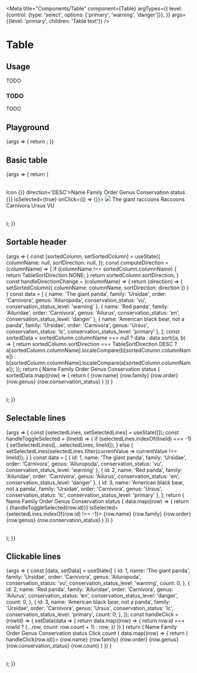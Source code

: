 
<Meta
  title="Components/Table"
  component={Table}
  argTypes={{
    level: {control: {type: 'select', options: ['primary', 'warning', 'danger']}},
  }}
  args={{level: 'primary', children: 'Table text'}}
/>

# Table

## Usage

TODO

### TODO

TODO

## Playground

<Canvas>
  <Story name="Standard">
    {args => {
      return <Table {...args} />;
    }}
  </Story>
</Canvas>

<ArgsTable story="Standard" />

## Basic table
<Canvas>
    <Story name="Basic Table">
        {args => {
            return (
                <Table selectable={true}>
                    <Table.Header>
                        <Table.HeaderCell>Icon</Table.HeaderCell>
                        <Table.HeaderCell sortable={true} onDirectionChange={(direction) => {}} direction='DESC'>Name</Table.HeaderCell>
                        <Table.HeaderCell>Family</Table.HeaderCell>
                        <Table.HeaderCell>Order</Table.HeaderCell>
                        <Table.HeaderCell>Genus</Table.HeaderCell>
                        <Table.HeaderCell>Conservation status</Table.HeaderCell>
                    </Table.Header>
                    <Table.Body>
                        <Table.Row onSelectToggle={(state) => {}} isSelected={true} onClick={() => {}}>
                            <Table.Cell>
                                <img width={44} src='https://res.cloudinary.com/teepublic/image/private/s--_MbNlVzr--/t_Preview/b_rgb:ffffff,c_limit,f_auto,h_630,q_90,w_630/v1493316151/production/designs/1531821_1.jpg'/>
                            </Table.Cell>
                            <Table.Cell>The giant raccoons</Table.Cell>
                            <Table.Cell>Raccoons</Table.Cell>
                            <Table.Cell>Carnivora</Table.Cell>
                            <Table.Cell>Ursus</Table.Cell>
                            <Table.Cell><Badge>VU</Badge></Table.Cell>
                        </Table.Row>
                    </Table.Body>
                </Table>
            );
        }}
    </Story>
</Canvas>

## Sortable header
<Canvas>
    <Story name="Sortable header">
        {args => {
            const [sortedColumn, setSortedColumn] = useState({
                columnName: null,
                sortDirection: null,
            });
            const computeDirection = (columnName) => {
                if (columnName !== sortedColumn.columnName) {
                    return TableSortDirection.NONE;
                }
                return sortedColumn.sortDirection;
            }
            const handleDirectionChange = (columnName) => {
                return (direction) => {
                    setSortedColumn({
                        columnName: columnName,
                        sortDirection: direction
                    })
                }
            }
            const data = [
                {
                    name: 'The giant panda',
                    family: 'Ursidae',
                    order: 'Carnivora',
                    genus: 'Ailuropoda',
                    conservation_status: 'vu',
                    conservation_status_level: 'warning'
                },
                {
                    name: 'Red panda',
                    family: 'Ailuridae',
                    order: 'Carnivora',
                    genus: 'Ailurus',
                    conservation_status: 'en',
                    conservation_status_level: 'danger'
                },
                {
                    name: 'American black bear, not a panda',
                    family: 'Ursidae',
                    order: 'Carnivora',
                    genus: 'Ursus',
                    conservation_status: 'lc',
                    conservation_status_level: 'primary'
                },
            ];
            const sortedData = sortedColumn.columnName === null ? data : data.sort((a, b) => {
                return sortedColumn.sortDirection === TableSortDirection.DESC ?
                    a[sortedColumn.columnName].localeCompare(b[sortedColumn.columnName]) :
                    b[sortedColumn.columnName].localeCompare(a[sortedColumn.columnName]);
            });
            return (
                <Table>
                    <Table.Header>
                        <Table.HeaderCell sortable={true} onDirectionChange={handleDirectionChange('name')} direction={computeDirection('name')}>Name</Table.HeaderCell>
                        <Table.HeaderCell sortable={true} onDirectionChange={handleDirectionChange('family')} direction={computeDirection('family')}>Family</Table.HeaderCell>
                        <Table.HeaderCell>Order</Table.HeaderCell>
                        <Table.HeaderCell>Genus</Table.HeaderCell>
                        <Table.HeaderCell>Conservation status</Table.HeaderCell>
                    </Table.Header>
                    <Table.Body>
                        {
                            sortedData.map((row) => {
                                return (
                                    <Table.Row>
                                        <Table.Cell>{row.name}</Table.Cell>
                                        <Table.Cell>{row.family}</Table.Cell>
                                        <Table.Cell>{row.order}</Table.Cell>
                                        <Table.Cell>{row.genus}</Table.Cell>
                                        <Table.Cell>
                                            <Badge level={row.conservation_status_level}>{row.conservation_status}</Badge>
                                        </Table.Cell>
                                    </Table.Row>
                                )
                            })
                        }
                    </Table.Body>
                </Table>
            );
        }}
    </Story>
</Canvas>

## Selectable lines
<Canvas>
    <Story name="Selectable lines">
        {args => {
            const [selectedLines, setSelectedLines] = useState([]);
            const handleToggleSelected = (lineId) => {
                if (selectedLines.indexOf(lineId) === -1) {
                    setSelectedLines([...selectedLines, lineId]);
                } else {
                    setSelectedLines(selectedLines.filter(currentValue => currentValue !== lineId));
                }
            }
            const data = [
                {
                    id: 1,
                    name: 'The giant panda',
                    family: 'Ursidae',
                    order: 'Carnivora',
                    genus: 'Ailuropoda',
                    conservation_status: 'vu',
                    conservation_status_level: 'warning'
                },
                {
                    id: 2,
                    name: 'Red panda',
                    family: 'Ailuridae',
                    order: 'Carnivora',
                    genus: 'Ailurus',
                    conservation_status: 'en',
                    conservation_status_level: 'danger'
                },
                {
                    id: 3,
                    name: 'American black bear, not a panda',
                    family: 'Ursidae',
                    order: 'Carnivora',
                    genus: 'Ursus',
                    conservation_status: 'lc',
                    conservation_status_level: 'primary'
                },
            ];
            return (
                <Table isSelectable={true}>
                    <Table.Header>
                        <Table.HeaderCell>Name</Table.HeaderCell>
                        <Table.HeaderCell>Family</Table.HeaderCell>
                        <Table.HeaderCell>Order</Table.HeaderCell>
                        <Table.HeaderCell>Genus</Table.HeaderCell>
                        <Table.HeaderCell>Conservation status</Table.HeaderCell>
                    </Table.Header>
                    <Table.Body>
                        {
                            data.map((row) => {
                                return (
                                    <Table.Row key={row.id} onSelectToggle={() => {handleToggleSelected(row.id)}} isSelected={selectedLines.indexOf(row.id) !== -1}>
                                        <Table.Cell>{row.name}</Table.Cell>
                                        <Table.Cell>{row.family}</Table.Cell>
                                        <Table.Cell>{row.order}</Table.Cell>
                                        <Table.Cell>{row.genus}</Table.Cell>
                                        <Table.Cell>
                                            <Badge level={row.conservation_status_level}>{row.conservation_status}</Badge>
                                        </Table.Cell>
                                    </Table.Row>
                                )
                            })
                        }
                    </Table.Body>
                </Table>
            );
        }}
    </Story>
</Canvas>


## Clickable lines
<Canvas>
    <Story name="Clickable lines">
        {args => {
            const [data, setData] = useState([
                {
                    id: 1,
                    name: 'The giant panda',
                    family: 'Ursidae',
                    order: 'Carnivora',
                    genus: 'Ailuropoda',
                    conservation_status: 'vu',
                    conservation_status_level: 'warning',
                    count: 0,
                },
                {
                    id: 2,
                    name: 'Red panda',
                    family: 'Ailuridae',
                    order: 'Carnivora',
                    genus: 'Ailurus',
                    conservation_status: 'en',
                    conservation_status_level: 'danger',
                    count: 0,
                },
                {
                    id: 3,
                    name: 'American black bear, not a panda',
                    family: 'Ursidae',
                    order: 'Carnivora',
                    genus: 'Ursus',
                    conservation_status: 'lc',
                    conservation_status_level: 'primary',
                    count: 0,
                },
            ]);
            const handleClick = (rowId) => {
                setData(data => {
                    return data.map((row) => {
                        return row.id === rowId ? {...row, count: row.count + 1} : row;
                    })
                })
            }
            return (
                <Table>
                    <Table.Header>
                        <Table.HeaderCell>Name</Table.HeaderCell>
                        <Table.HeaderCell>Family</Table.HeaderCell>
                        <Table.HeaderCell>Order</Table.HeaderCell>
                        <Table.HeaderCell>Genus</Table.HeaderCell>
                        <Table.HeaderCell>Conservation status</Table.HeaderCell>
                        <Table.HeaderCell>Click count</Table.HeaderCell>
                    </Table.Header>
                    <Table.Body>
                        {
                            data.map((row) => {
                                return (
                                    <Table.Row key={row.id} onClick={() => handleClick(row.id)}>
                                        <Table.Cell>{row.name}</Table.Cell>
                                        <Table.Cell>{row.family}</Table.Cell>
                                        <Table.Cell>{row.order}</Table.Cell>
                                        <Table.Cell>{row.genus}</Table.Cell>
                                        <Table.Cell>
                                            <Badge level={row.conservation_status_level}>{row.conservation_status}</Badge>
                                        </Table.Cell>
                                        <Table.Cell>{row.count}</Table.Cell>
                                    </Table.Row>
                                )
                            })
                        }
                    </Table.Body>
                </Table>
            );
        }}
    </Story>
</Canvas>
